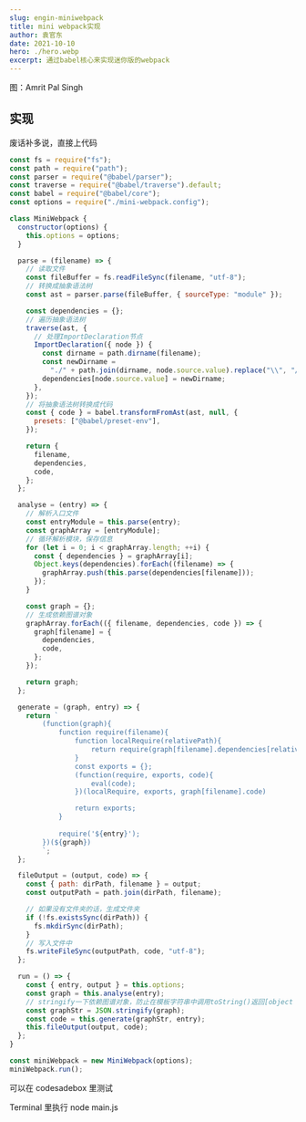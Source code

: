 ```yaml
---
slug: engin-miniwebpack
title: mini webpack实现
author: 袁官东
date: 2021-10-10
hero: ./hero.webp
excerpt: 通过babel核心来实现迷你版的webpack
---
```


<div className={"img-desc"}>图：Amrit Pal Singh</div>


## 实现

废话补多说，直接上代码

```js
const fs = require("fs");
const path = require("path");
const parser = require("@babel/parser");
const traverse = require("@babel/traverse").default;
const babel = require("@babel/core");
const options = require("./mini-webpack.config");

class MiniWebpack {
  constructor(options) {
    this.options = options;
  }

  parse = (filename) => {
    // 读取文件
    const fileBuffer = fs.readFileSync(filename, "utf-8");
    // 转换成抽象语法树
    const ast = parser.parse(fileBuffer, { sourceType: "module" });

    const dependencies = {};
    // 遍历抽象语法树
    traverse(ast, {
      // 处理ImportDeclaration节点
      ImportDeclaration({ node }) {
        const dirname = path.dirname(filename);
        const newDirname =
          "./" + path.join(dirname, node.source.value).replace("\\", "/");
        dependencies[node.source.value] = newDirname;
      },
    });
    // 将抽象语法树转换成代码
    const { code } = babel.transformFromAst(ast, null, {
      presets: ["@babel/preset-env"],
    });

    return {
      filename,
      dependencies,
      code,
    };
  };

  analyse = (entry) => {
    // 解析入口文件
    const entryModule = this.parse(entry);
    const graphArray = [entryModule];
    // 循环解析模块，保存信息
    for (let i = 0; i < graphArray.length; ++i) {
      const { dependencies } = graphArray[i];
      Object.keys(dependencies).forEach((filename) => {
        graphArray.push(this.parse(dependencies[filename]));
      });
    }

    const graph = {};
    // 生成依赖图谱对象
    graphArray.forEach(({ filename, dependencies, code }) => {
      graph[filename] = {
        dependencies,
        code,
      };
    });

    return graph;
  };

  generate = (graph, entry) => {
    return `
        (function(graph){
            function require(filename){
                function localRequire(relativePath){
                    return require(graph[filename].dependencies[relativePath]);
                }
                const exports = {};
                (function(require, exports, code){
                    eval(code);
                })(localRequire, exports, graph[filename].code)

                return exports;
            }
            
            require('${entry}');
        })(${graph})
        `;
  };

  fileOutput = (output, code) => {
    const { path: dirPath, filename } = output;
    const outputPath = path.join(dirPath, filename);

    // 如果没有文件夹的话，生成文件夹
    if (!fs.existsSync(dirPath)) {
      fs.mkdirSync(dirPath);
    }
    // 写入文件中
    fs.writeFileSync(outputPath, code, "utf-8");
  };

  run = () => {
    const { entry, output } = this.options;
    const graph = this.analyse(entry);
    // stringify一下依赖图谱对象，防止在模板字符串中调用toString()返回[object Object]
    const graphStr = JSON.stringify(graph);
    const code = this.generate(graphStr, entry);
    this.fileOutput(output, code);
  };
}

const miniWebpack = new MiniWebpack(options);
miniWebpack.run();
```

可以在 codesadebox 里测试

<div className="art-container">
  <a
    href="https://codesandbox.io/s/mini-webpack-wh1bb"
    target="_blank"
    style={{
      marginBottom: 20,
      width: 184,
      height: 40,
      display: "block",
      background:
        'url("https://codesandbox.io/static/img/play-codesandbox.svg")',
    }}
  ></a>
</div>

Terminal 里执行 node main.js
